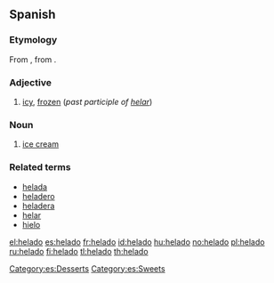 ==Spanish==
===Etymology===
From {{term|helar}}, from {{etyl|la|es}} {{term|gelare|lang=la}}.

===Adjective===
{{es-adj|f=helada}}

# [[icy]], [[frozen]] (''past participle of [[helar]]'')

===Noun===
{{es-noun-m}}

# [[ice cream]]

===Related terms===
* [[helada]]
* [[heladero]]
* [[heladera]]
* [[helar]]
* [[hielo]]

[[Category:es:Desserts]]
[[Category:es:Sweets]]

[[el:helado]]
[[es:helado]]
[[fr:helado]]
[[id:helado]]
[[hu:helado]]
[[no:helado]]
[[pl:helado]]
[[ru:helado]]
[[fi:helado]]
[[tl:helado]]
[[th:helado]]